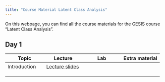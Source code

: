 ```yaml
---
title: "Course Material Latent Class Analysis"
---
```


On this webpage, you can find all the course materials for the GESIS course "Latent Class Analysis".

## Day 1

| Topic | Lecture | Lab | Extra material |
|----|----|----|----|
| Introduction | [Lecture slides](Lectures/Day_1/1_Lec_intro.pdf) |  |  |
|  |  |  |  |
|  |  |  |  |
|  |  |  |  |
